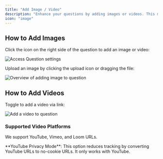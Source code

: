 ```yaml
---
title: "Add Image / Video"
description: "Enhance your questions by adding images or videos. This makes instructions clearer and the survey more engaging."
icon: "image"
---
```


## How to Add Images

Click the icon on the right side of the question to add an image or video:

![Access Question settings](/images/xm-and-surveys/surveys/general-features/add-image-or-video-question/add-image-or-video-to-question.webp)

Upload an image by clicking the upload icon or dragging the file:

![Overview of adding image to question](/images/xm-and-surveys/surveys/general-features/add-image-or-video-question/add-image-or-video-to-question-image.webp)

## How to Add Videos

Toggle to add a video via link:

![Add a video to question](/images/xm-and-surveys/surveys/general-features/add-image-or-video-question/add-image-or-video-to-question-video.webp)

### Supported Video Platforms

We support YouTube, Vimeo, and Loom URLs.

<Note>
  **YouTube Privacy Mode**: This option reduces tracking by converting YouTube
  URLs to no-cookie URLs. It only works with YouTube.
</Note>
